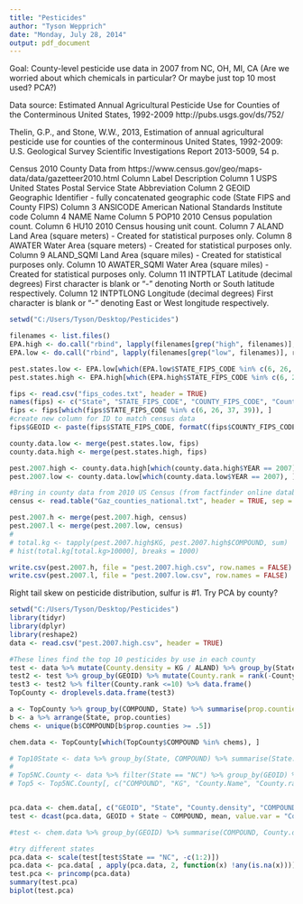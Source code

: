 ```yaml
---
title: "Pesticides"
author: "Tyson Wepprich"
date: "Monday, July 28, 2014"
output: pdf_document
---
```

Goal:
County-level pesticide use data in 2007 from NC, OH, MI, CA
(Are we worried about which chemicals in particular? Or maybe just top 10 most used? PCA?)

Data source:
Estimated Annual Agricultural Pesticide Use for Counties of the Conterminous United States, 1992-2009
http://pubs.usgs.gov/ds/752/

Thelin, G.P., and Stone, W.W., 2013, Estimation of annual agricultural pesticide use for counties of the conterminous United States, 1992-2009: U.S. Geological Survey Scientific Investigations Report 2013-5009, 54 p.


Census 2010 County Data from https://www.census.gov/geo/maps-data/data/gazetteer2010.html
Column  Label	Description
Column 1	USPS 	United States Postal Service State Abbreviation
Column 2	GEOID 	Geographic Identifier - fully concatenated geographic code (State FIPS and County FIPS)
Column 3 	ANSICODE 	American National Standards Institute code
Column 4	NAME 	Name
Column 5 	POP10 	2010 Census population count.
Column 6 	HU10 	2010 Census housing unit count.
Column 7	ALAND 	Land Area (square meters) - Created for statistical purposes only.
Column 8	AWATER 	Water Area (square meters) - Created for statistical purposes only.
Column 9	ALAND_SQMI 	Land Area (square miles) - Created for statistical purposes only.
Column 10	AWATER_SQMI 	Water Area (square miles) - Created for statistical purposes only.
Column 11	INTPTLAT 	Latitude (decimal degrees) First character is blank or "-" denoting North or South latitude respectively.
Column 12 	INTPTLONG 	Longitude (decimal degrees) First character is blank or "-" denoting East or West longitude respectively.

```r
setwd("C:/Users/Tyson/Desktop/Pesticides")

filenames <- list.files()
EPA.high <- do.call("rbind", lapply(filenames[grep("high", filenames)], read.table, header = TRUE, sep = "\t"))
EPA.low <- do.call("rbind", lapply(filenames[grep("low", filenames)], read.table, header = TRUE, sep = "\t"))

pest.states.low <- EPA.low[which(EPA.low$STATE_FIPS_CODE %in% c(6, 26, 37, 39)), ]
pest.states.high <- EPA.high[which(EPA.high$STATE_FIPS_CODE %in% c(6, 26, 37, 39)), ]

fips <- read.csv("fips_codes.txt", header = TRUE)
names(fips) <- c("State", "STATE_FIPS_CODE", "COUNTY_FIPS_CODE", "County.Name", "ANSI.class")
fips <- fips[which(fips$STATE_FIPS_CODE %in% c(6, 26, 37, 39)), ]
#create new column for ID to match census data
fips$GEOID <- paste(fips$STATE_FIPS_CODE, formatC(fips$COUNTY_FIPS_CODE, width = 3, format = "d", flag = "0"), sep = "")

county.data.low <- merge(pest.states.low, fips)
county.data.high <- merge(pest.states.high, fips)

pest.2007.high <- county.data.high[which(county.data.high$YEAR == 2007), ]
pest.2007.low <- county.data.low[which(county.data.low$YEAR == 2007), ]

#Bring in county data from 2010 US Census (from factfinder online database)
census <- read.table("Gaz_counties_national.txt", header = TRUE, sep = "\t")

pest.2007.h <- merge(pest.2007.high, census)
pest.2007.l <- merge(pest.2007.low, census)
# 
# total.kg <- tapply(pest.2007.high$KG, pest.2007.high$COMPOUND, sum)
# hist(total.kg[total.kg>10000], breaks = 1000)

write.csv(pest.2007.h, file = "pest.2007.high.csv", row.names = FALSE)
write.csv(pest.2007.l, file = "pest.2007.low.csv", row.names = FALSE)


```
Right tail skew on pesticide distribution, sulfur is #1.
Try PCA by county?


```r
setwd("C:/Users/Tyson/Desktop/Pesticides")
library(tidyr)
library(dplyr)
library(reshape2)
data <- read.csv("pest.2007.high.csv", header = TRUE)

#These lines find the top 10 pesticides by use in each county
test <- data %>% mutate(County.density = KG / ALAND) %>% group_by(State) %>% mutate(Num.Counties = length(unique(GEOID)))
test2 <- test %>% group_by(GEOID) %>% mutate(County.rank = rank(-County.density))
test3 <- test2 %>% filter(County.rank <=10) %>% data.frame()
TopCounty <- droplevels.data.frame(test3)

a <- TopCounty %>% group_by(COMPOUND, State) %>% summarise(prop.counties = n()/Num.Counties[1]) %>% data.frame()
b <- a %>% arrange(State, prop.counties)
chems <- unique(b$COMPOUND[b$prop.counties >= .5])

chem.data <- TopCounty[which(TopCounty$COMPOUND %in% chems), ]

# Top10State <- data %>% group_by(State, COMPOUND) %>% summarise(State.Total = sum(KG)) %>% group_by(State) %>% mutate(State.rank = rank(-State.Total)) %>% filter(State.rank <= 10)
# 
# Top5NC.County <- data %>% filter(State == "NC") %>% group_by(GEOID) %>% mutate(County.rank = rank(-KG)) %>% filter(County.rank <=5)
# Top5 <- Top5NC.County[, c("COMPOUND", "KG", "County.Name", "County.rank")]


pca.data <- chem.data[, c("GEOID", "State", "County.density", "COMPOUND")]
test <- dcast(pca.data, GEOID + State ~ COMPOUND, mean, value.var = "County.density", fill = 0)

#test <- chem.data %>% group_by(GEOID) %>% summarise(COMPOUND, County.density, fill = 0) %>% group_by(GEOID)

#try different states
pca.data <- scale(test[test$State == "NC", -c(1:2)])
pca.data <- pca.data[ , apply(pca.data, 2, function(x) !any(is.na(x)))]
test.pca <- princomp(pca.data)
summary(test.pca)
biplot(test.pca)


```

